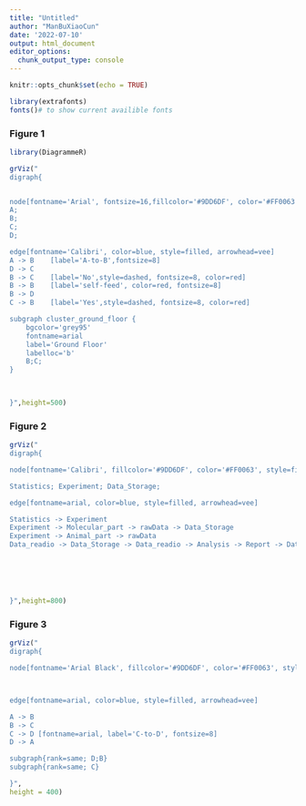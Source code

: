 ```yaml
---
title: "Untitled"
author: "ManBuXiaoCun"
date: '2022-07-10'
output: html_document
editor_options: 
  chunk_output_type: console
---
```


```r
knitr::opts_chunk$set(echo = TRUE)
```

```r
library(extrafonts)
fonts()# to show current availible fonts
```

### Figure 1
```r
library(DiagrammeR)

grViz("
digraph{


node[fontname='Arial', fontsize=16,fillcolor='#9DD6DF', color='#FF0063', style=filled, shape=oval]
A;
B;
C;
D;

edge[fontname='Calibri', color=blue, style=filled, arrowhead=vee]
A -> B    [label='A-to-B',fontsize=8]
D -> C  
B -> C    [label='No',style=dashed, fontsize=8, color=red]
B -> B    [label='self-feed', color=red, fontsize=8]
B -> D
C -> B    [label='Yes',style=dashed, fontsize=8, color=red]

subgraph cluster_ground_floor {
    bgcolor='grey95'
    fontname=arial
    label='Ground Floor'
    labelloc='b'
    B;C;
}
  


}",height=500)
```

### Figure 2
```r
grViz("
digraph{

node[fontname='Calibri', fillcolor='#9DD6DF', color='#FF0063', style=filled, shape=oval]

Statistics; Experiment; Data_Storage;

edge[fontname=arial, color=blue, style=filled, arrowhead=vee]

Statistics -> Experiment 
Experiment -> Molecular_part -> rawData -> Data_Storage
Experiment -> Animal_part -> rawData
Data_readio -> Data_Storage -> Data_readio -> Analysis -> Report -> Data_Storage






}",height=800)

```

### Figure 3
```r
grViz("
digraph{

node[fontname='Arial Black', fillcolor='#9DD6DF', color='#FF0063', style=filled, shape=oval]



edge[fontname=arial, color=blue, style=filled, arrowhead=vee]

A -> B
B -> C
C -> D [fontname=arial, label='C-to-D', fontsize=8]
D -> A

subgraph{rank=same; D;B}
subgraph{rank=same; C}

}",
height = 400)

```
